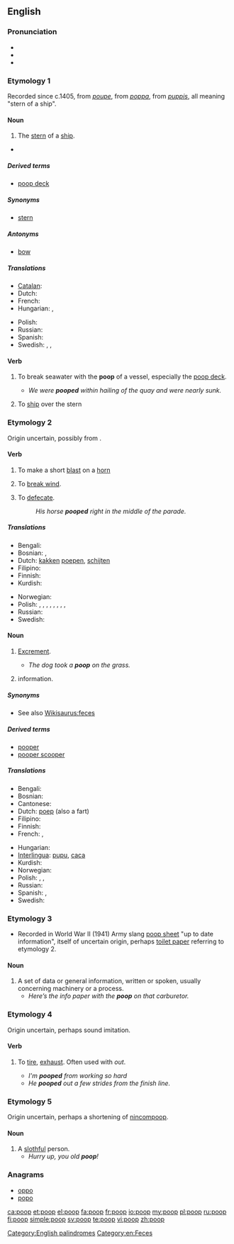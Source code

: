 ==English==

===Pronunciation===
* {{IPA|/puːp/}}
* {{audio|En-ca-poop.ogg|Audio (CA)}}
* {{rhymes|uːp}}

===Etymology 1===
Recorded since c.1405, from {{etyl|frm}} ''[[poupe]]'', from {{etyl|it}} ''[[poppa]]'', from {{etyl|la}} ''[[puppis]]'', all meaning "stern of a ship".

====Noun====
{{en-noun|s|-}}

# The [[stern]] of a [[ship]].

* {{seeCites}}

=====Derived terms=====
* [[poop deck]]

=====Synonyms=====
* [[stern]]

=====Antonyms=====
* [[bow]]

=====Translations=====
{{trans-top|stern of a ship}}
* [[Catalan]]: {{t+|ca|popa|f}}
* Dutch: {{t+|nl|achtersteven}}
* French: {{t+|fr|poupe}}
* Hungarian: {{t+|hu|tat}},  {{t|hu|hajótat}}
{{trans-mid}}
* Polish: {{t+|pl|rufa|f}}
* Russian: {{t+|ru|корма|f|tr=kormá}}
* Spanish: {{t+|es|popa|f}}
* Swedish: {{t|sv|akterdäck|n}}, {{t|sv|akterkastell|n}}, {{t|sv|bakstam|c}}
{{trans-bottom}}

====Verb====
{{en-verb}}

# {{transitive}} To break seawater with the '''poop''' of a vessel, especially the [[poop deck]].
#* ''We were '''pooped''' within hailing of the quay and were nearly sunk.''
# {{transitive}} To [[ship#Verb|ship]] over the stern

===Etymology 2===
Origin uncertain, possibly from {{etyl|enm}} {{term|poupen|lang=enm}}.

====Verb====
{{en-verb}}

# {{obsolete|intransitive}} To make a short [[blast]] on a [[horn]] {{defdate|from late 14th c.}}
# {{obsolete|intransitive}} To [[break wind]]. {{defdate|from 18th c.}}
# {{intransitive}} To [[defecate]].
#: ''His horse '''pooped''' right in the middle of the parade.''

=====Translations=====
{{trans-top|to defecate}}
* Bengali: {{t|bn|হাগা|tr=haga|sc=Beng}}
* Bosnian: {{t|bs|kakiti}}, {{t|bs|kakati}}
* Dutch: [[kakken]] [[poepen]], [[schijten]]
* Filipino: {{tø|fil|pagjebs}}
* Finnish: {{t+|fi|kakata}}
* Kurdish: {{ku-Arab|[[گوو کردن]]}}
{{trans-mid}}
* Norwegian: {{t|no|bæsje}}
* Polish: {{t+|pl|srać}},  {{t|pl|załatwiać się}},  {{t|pl|defekować}},  {{t|pl|oddawać kał}},  {{t|pl|oddawać stolec}},  {{t|pl|robić kupę}},  {{t|pl|wydalać kał}},  {{t|pl|wypróżniać się}},  {{t|pl|spuszczać kreta}}
* Russian: {{t+|ru|какать|tr=kákat'}}
* Swedish: {{t+|sv|bajsa}}
{{trans-bottom}}

====Noun====
{{en-noun|s|-}}

# {{often|childish}} [[excrement|Excrement]]. {{defdate|from the 18th c.}}
#* ''The dog took a '''poop''' on the grass.''
# {{US|dated}} information.

=====Synonyms=====
* See also [[Wikisaurus:feces]]

=====Derived terms=====
* [[pooper]]
* [[pooper scooper]]

=====Translations=====
{{trans-top|excrement}}
* Bengali: {{t|bn|হাগু|tr=hagu|sc=Beng}}
* Bosnian: {{t|bs|kaka|f}}
* Cantonese: {{tø|zh-yue|便便|sc=Hani}}
* Dutch: [[poep]] {{m}} (also a fart)
* Filipino: {{tø|fil|jebs}}
* Finnish: {{t+|fi|kakka}}
* French: {{t+|fr|caca|m}}, {{t+|fr|popo|m}}
{{trans-mid}}
* Hungarian: {{t+|hu|kaki}}
* [[Interlingua]]: [[pupu]], [[caca]]
* Kurdish: {{ku-Arab|[[گوو]]}}
* Norwegian: {{t+|no|bæsj|m}}
* Polish: {{t+|pl|gówno|n}},  {{t+|pl|kupa|f}},  {{t|pl|kał|m}}
* Russian: {{t+|ru|кака|f|tr=káka}}
* Spanish: {{t+|es|popo}}, {{t+|es|caca}}
* Swedish: {{t+|sv|bajs|n}}
{{trans-bottom}}

===Etymology 3===
* Recorded in World War II (1941) Army slang [[poop sheet]] "up to date information", itself of  uncertain origin, perhaps [[toilet paper]] referring to etymology 2.

====Noun====
{{en-noun|pl=poop}}

# A set of data or general information, written or spoken, usually concerning machinery or a process.
#* ''Here’s the info paper with the '''poop''' on that carburetor.''

===Etymology 4===
Origin uncertain, perhaps sound imitation.

====Verb====
{{en-verb}}

# {{transitive}} To [[tire]], [[exhaust]]. Often used with ''out''. {{defdate|from early 20th c.}}
#* ''I'm '''pooped''' from working so hard''
#* ''He '''pooped''' out a few strides from the finish line.''

===Etymology 5===
Origin uncertain, perhaps a shortening of [[nincompoop]].

====Noun====
{{en-noun}}

# A [[slothful]] person.
#* ''Hurry up, you old '''poop'''!''

===Anagrams===
* [[oppo#English|oppo]]
* [[popo#English|popo]]

[[Category:English palindromes]]
[[Category:en:Feces]]

[[ca:poop]]
[[et:poop]]
[[el:poop]]
[[fa:poop]]
[[fr:poop]]
[[io:poop]]
[[my:poop]]
[[pl:poop]]
[[ru:poop]]
[[fi:poop]]
[[simple:poop]]
[[sv:poop]]
[[te:poop]]
[[vi:poop]]
[[zh:poop]]